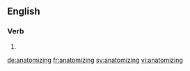 ==English==

===Verb===
{{head|en}}

# {{present participle of|anatomize}}

[[de:anatomizing]]
[[fr:anatomizing]]
[[sv:anatomizing]]
[[vi:anatomizing]]